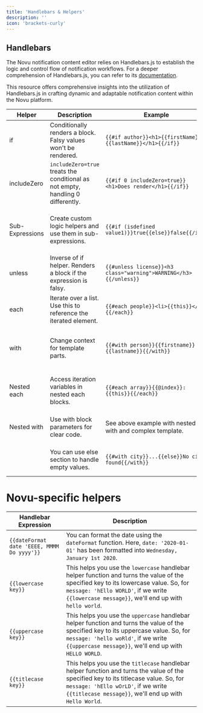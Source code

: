 ```yaml
---
title: 'Handlebars & Helpers'
description: ''
icon: 'brackets-curly'
---
```

## Handlebars

The Novu notification content editor relies on Handlebars.js to establish the logic and control flow of notification workflows. 
For a deeper comprehension of Handlebars.js, you can refer to its [documentation](https://handlebarsjs.com/guide/#what-is-handlebars). 

This resource offers comprehensive insights into the utilization of Handlebars.js in crafting dynamic and adaptable notification content within the Novu platform.

| Helper          | Description                                              | Example                                          | Output                                               |
| --------------- | -------------------------------------------------------- | ------------------------------------------------ | ---------------------------------------------------- |
| if              | Conditionally renders a block. Falsy values won't be rendered. | `{{#if author}}<h1>{{firstName}} {{lastName}}</h1>{{/if}}` | Renders `<h1>Yehuda Katz</h1>` if `author` is truthy. |
| includeZero     | `includeZero=true` treats the conditional as not empty, handling 0 differently. | `{{#if 0 includeZero=true}}<h1>Does render</h1>{{/if}}` | Renders `<h1>Does render</h1>` for 0.               |
| Sub-Expressions | Create custom logic helpers and use them in sub-expressions. | `{{#if (isdefined value1)}}true{{else}}false{{/if}}` | Renders `true` or `false` based on custom helper.    |
| unless          | Inverse of if helper. Renders a block if the expression is falsy. | `{{#unless license}}<h3 class="warning">WARNING</h3>{{/unless}}` | Renders warning if `license` is falsy.             |
| each            | Iterate over a list. Use this to reference the iterated element. | `{{#each people}}<li>{{this}}</li>{{/each}}`     | Renders list items.                                |
| with            | Change context for template parts.                       | `{{#with person}}{{firstname}} {{lastname}}{{/with}}` | Renders `firstname` and `lastname` from the context. |
| Nested each     | Access iteration variables in nested each blocks.        | `{{#each array}}{{@index}}: {{this}}{{/each}}`   | Renders index and item in each iteration.           |
| Nested with     | Use with block parameters for clear code.               | See above example with nested with and complex template. | Renders nested context values.                     |
|                 | You can use else section to handle empty values.         | `{{#with city}}...{{else}}No city found{{/with}}` | Handles empty context case.                         |



# Novu-specific helpers

| Handlebar Expression                        | Description                                                                                                                                                                      |
| --------------------------------------------------- | -------------------------------------------------------------------------------------------------------------------------------------------------------------------------------- |
| `{{dateFormat date 'EEEE, MMMM Do yyyy'}}` | You can format the date using the `dateFormat` function. Here, `date: '2020-01-01'` has been formatted into `Wednesday, January 1st 2020`.                                 |
| `{{lowercase key}}`                        | This helps you use the `lowercase` handlebar helper function and turns the value of the specified key to its lowercase value. So, for `message: 'hEllo WORLD'`, if we write `{{lowercase message}}`, we'll end up with `hello world`. |
| `{{uppercase key}}`                        | This helps you use the `uppercase` handlebar helper function and turns the value of the specified key to its uppercase value. So, for `message: 'hello woRld'`, if we write `{{uppercase message}}`, we'll end up with `HELLO WORLD`. |
| `{{titlecase key}}`                        | This helps you use the `titlecase` handlebar helper function and turns the value of the specified key to its titlecase value. So, for `message: 'hEllo wOrLD'`, if we write `{{titlecase message}}`, we'll end up with `Hello World`. |